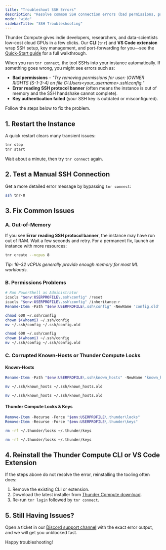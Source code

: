 ```yaml
---
title: "Troubleshoot SSH Errors"
description: "Resolve common SSH connection errors (bad permissions, protocol banner, key auth) on Thunder Compute. Follow step-by-step fixes for `tnr connect` issues."
mode: "wide"
sidebarTitle: "SSH Troubleshooting"
---
```


Thunder Compute gives indie developers, researchers, and data-scientists low-cost cloud GPUs in a few clicks. Our **CLI** (`tnr`) and **VS Code extension** wrap SSH setup, key management, and port-forwarding for you—see the [Quick-Start guide](https://www.thundercompute.com/docs/docs/quickstart) for a full walkthrough.

When you run `tnr connect`, the tool SSHs into your instance automatically. If something goes wrong, you might see errors such as:

- **Bad permissions** – _"Try removing permissions for user: \\OWNER RIGHTS (S-1-3-4) on file C:\\Users\<your_username\>.ssh\\config."_
- **Error reading SSH protocol banner** (often means the instance is out of memory and the SSH handshake cannot complete).
- **Key authentication failed** (your SSH key is outdated or misconfigured).

Follow the steps below to fix the problem.

## 1. Restart the Instance

A quick restart clears many transient issues:

```bash
tnr stop
tnr start
```

Wait about a minute, then try `tnr connect` again.

## 2. Test a Manual SSH Connection

Get a more detailed error message by bypassing `tnr connect`:

```bash
ssh tnr-0
```

## 3. Fix Common Issues

### A. Out-of-Memory

If you see **Error reading SSH protocol banner**, the instance may have run out of RAM. Wait a few seconds and retry. For a permanent fix, launch an instance with more resources:

```bash
tnr create --vcpus 8
```

_Tip: 16–32 vCPUs generally provide enough memory for most ML workloads._

### B. Permissions Problems

<CodeGroup>

```powershell [Windows]
# Run PowerShell as Administrator
icacls "$env:USERPROFILE\.ssh\config" /reset
icacls "$env:USERPROFILE\.ssh\config" /inheritance:r
Rename-Item -Path "$env:USERPROFILE\.ssh\config" -NewName 'config.old'
```


```bash [macOS]
chmod 600 ~/.ssh/config
chown $(whoami) ~/.ssh/config
mv ~/.ssh/config ~/.ssh/config.old
```


```bash [Linux/WSL]
chmod 600 ~/.ssh/config
chown $(whoami) ~/.ssh/config
mv ~/.ssh/config ~/.ssh/config.old
```

</CodeGroup>

### C. Corrupted Known-Hosts or Thunder Compute Locks

#### Known-Hosts

<CodeGroup>

```powershell [Windows]
Rename-Item -Path "$env:USERPROFILE\.ssh\known_hosts" -NewName 'known_hosts.old'
```


```bash [macOS]
mv ~/.ssh/known_hosts ~/.ssh/known_hosts.old
```


```bash [Linux/WSL]
mv ~/.ssh/known_hosts ~/.ssh/known_hosts.old
```

</CodeGroup>

#### Thunder Compute Locks & Keys

<CodeGroup>

```powershell [Windows]
Remove-Item -Recurse -Force "$env:USERPROFILE\.thunder\locks"
Remove-Item -Recurse -Force "$env:USERPROFILE\.thunder\keys"
```


```bash [macOS]
rm -rf ~/.thunder/locks ~/.thunder/keys
```


```bash [Linux/WSL]
rm -rf ~/.thunder/locks ~/.thunder/keys
```

</CodeGroup>

## 4. Reinstall the Thunder Compute CLI or VS Code Extension

If the steps above do not resolve the error, reinstalling the tooling often does:

1. Remove the existing CLI or extension.
2. Download the latest installer from [Thunder Compute download](https://console.thundercompute.com/?download).
3. Re-run `tnr login` followed by `tnr connect`.

## 5. Still Having Issues?

Open a ticket in our [Discord support channel](https://discord.gg/thundercompute) with the exact error output, and we will get you unblocked fast.

Happy troubleshooting\!